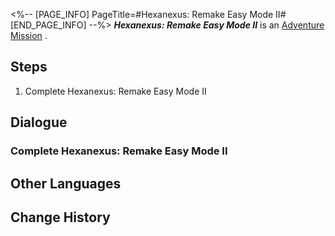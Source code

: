 <%-- [PAGE_INFO]
PageTitle=#Hexanexus: Remake Easy Mode II#
[END_PAGE_INFO] --%>
{{Stub|Dialogue.}}
{{Mission Infobox
|id            = 8025217
|title         = 
|image         = <!--Mission Hexanexus Remake Easy Mode II.png-->
|type          = Adventure
|event_name    = 
|chapter       = 
|requirements  = 
|summary       = <!--official mission summary from Fate's Atlas-->
|characters    = Trailblazer
|startLocation = [[<!--starting world-->]] - [[<!--starting area-->]]
|world         = <!--starting world-->
|area          = <!--starting area-->
|prev          = 
|next          = 
|rewards       = 
}}
'''''Hexanexus: Remake Easy Mode II''''' is an [[Adventure Mission]]<!--in [world]-->.

==Steps==
# Complete Hexanexus: Remake Easy Mode II

<!--
==Gameplay Notes==

--><!--
==Trial Character==

-->
==Dialogue==
{{Stub Dialogue}}
===Complete Hexanexus: Remake Easy Mode II===
{{Mission Description|type=adventure|location=<!--to be added-->|Complete Hexanexus: Remake Easy Mode II}}
{{Dialogue Start}}
:{{tx}}
{{Dialogue End}}

==Other Languages==
{{Other Languages
|en   = Hexanexus: Remake Easy Mode II
|zhs  = 「枘凿六合•Remake」简单模式II
|zht  = 「枘鑿六合•Remake」簡單模式II
|ja   = 「枘構立方・リメイク」難易度・簡単II
|ko   = 「모순된 결합체•Remake」 쉬움 모드 II
|es   = Hexanexus: Reedición: modo fácil&nbsp;II
|fr   = Mode facile II de l'Hexanexus V2
|ru   = Гексанексус: Remake - Простой режим II
|th   = Hexanexus: Remake โหมดง่าย II
|vi   = "Khối Lục Giác - Remake" Chế Độ Dễ II
|de   = Hexanexus: Remake – Leichter Modus II
|id   = "Hexanexus: Remake" Mode Gampang II
|pt   = Hexanexus: Remake - Modo Fácil II
}}

==Change History==
{{Change History|2.5}}
